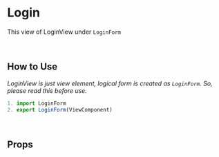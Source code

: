 
<Meta title="Form/Login" component={LoginView} />

# Login


This view of LoginView under `LoginForm`
<Preview>
  <Story name="Login">
    <LoginView
      onSubmit="function"
      onSucces="function"
      onError="function"
      errorMessage="object"
    />
  </Story>
</Preview>

<br />

## How to Use
_LoginView is just view element, logical form is created as `LoginForm`. So, please read this before use._


```js
1. import LoginForm
2. export LoginForm(ViewComponent)
```

<br />

## Props
<Props of={LoginView} />
